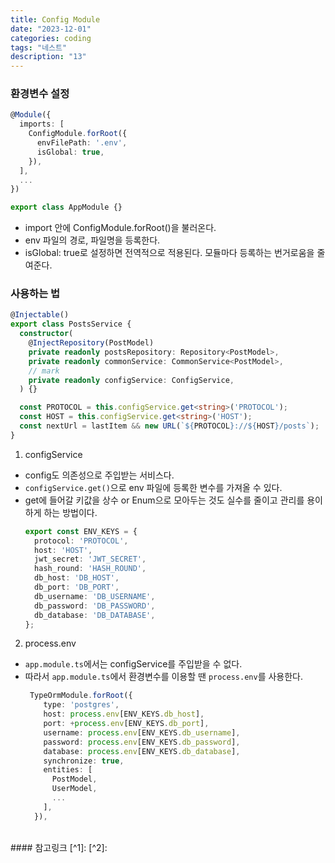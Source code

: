 ```yaml
---
title: Config Module
date: "2023-12-01"
categories: coding
tags: "네스트"
description: "13"
---
```


<HeadingNavigator />

### 환경변수 설정
```ts app.module.ts
@Module({
  imports: [
    ConfigModule.forRoot({
      envFilePath: '.env',
      isGlobal: true,
    }),
  ],
  ...
})

export class AppModule {}
```
- import 안에 ConfigModule.forRoot()을 불러온다.
- env 파일의 경로, 파일명을 등록한다.
- isGlobal: true로 설정하면 전역적으로 적용된다. 모듈마다 등록하는 번거로움을 줄여준다.

### 사용하는 법
```ts posts.service.ts
@Injectable()
export class PostsService {
  constructor(
    @InjectRepository(PostModel)
    private readonly postsRepository: Repository<PostModel>,
    private readonly commonService: CommonService<PostModel>,
    // mark
    private readonly configService: ConfigService,
  ) {}

  const PROTOCOL = this.configService.get<string>('PROTOCOL');
  const HOST = this.configService.get<string>('HOST');
  const nextUrl = lastItem && new URL(`${PROTOCOL}://${HOST}/posts`);
}
```
1. configService
- config도 의존성으로 주입받는 서비스다.
- `configService.get()`으로 env 파일에 등록한 변수를 가져올 수 있다.
- get에 들어갈 키값을 상수 or Enum으로 모아두는 것도 실수를 줄이고 관리를 용이하게 하는 방법이다.
  ```ts env.const.ts
  export const ENV_KEYS = {
    protocol: 'PROTOCOL',
    host: 'HOST',
    jwt_secret: 'JWT_SECRET',
    hash_round: 'HASH_ROUND',
    db_host: 'DB_HOST',
    db_port: 'DB_PORT',
    db_username: 'DB_USERNAME',
    db_password: 'DB_PASSWORD',
    db_database: 'DB_DATABASE',
  };
  ```

2. process.env
- `app.module.ts`에서는 configService를 주입받을 수 없다.
- 따라서 `app.module.ts`에서 환경변수를 이용할 땐 `process.env`를 사용한다.
  ```ts app.module.ts
   TypeOrmModule.forRoot({
      type: 'postgres',
      host: process.env[ENV_KEYS.db_host],
      port: +process.env[ENV_KEYS.db_port],
      username: process.env[ENV_KEYS.db_username],
      password: process.env[ENV_KEYS.db_password],
      database: process.env[ENV_KEYS.db_database],
      synchronize: true,
      entities: [
        PostModel,
        UserModel,
        ...
      ],
    }),
  ```
<br />
#### 참고링크
[^1]: <Lnk text='Active Record vs Data Mapper' href='https://typeorm.io/active-record-data-mapper' />
[^2]: <Lnk text='Data Source Options' href='https://typeorm.io/data-source-options' />